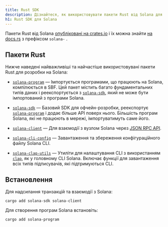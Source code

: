 ```yaml
---
title: Rust SDK
description: Дізнайтеся, як використовувати пакети Rust від Solana для розробки.
h1: Rust SDK для Solana
---
```


Пакети Rust від Solana
[опубліковані на crates.io](https://crates.io/search?q=solana-) і їх можна
знайти [на docs.rs](https://docs.rs/releases/search?query=solana-) з префіксом
`solana-` .

## Пакети Rust

Нижче наведені найважливіші та найчастіше використовувані пакети Rust для
розробки на Solana:

- [`solana-program`] &mdash; Імпортується програмами, що працюють на Solana,
  компілюється в SBF. Цей пакет містить багато фундаментальних типів даних і
  реекспортується з [`solana-sdk`], який не може бути імпортований з програми
  Solana.

- [`solana-sdk`] &mdash; Базовий SDK для офчейн-розробки, реекспортує
  [`solana-program`] і додає більше API поверх нього. Більшість програм Solana,
  які не працюють в мережі, імпортуватимуть саме його.

- [`solana-client`] &mdash; Для взаємодії з вузлом Solana через
  [JSON RPC API](/docs/rpc).

- [`solana-cli-config`] &mdash; Завантаження та збереження конфігураційного
  файлу Solana CLI.

- [`solana-clap-utils`] &mdash; Утиліти для налаштування CLI з використанням
  [`clap`], як у головному CLI Solana. Включає функції для завантаження всіх
  типів підписувачів, які підтримуються CLI.

[`solana-program`]: https://docs.rs/solana-program
[`solana-sdk`]: https://docs.rs/solana-sdk
[`solana-client`]: https://docs.rs/solana-client
[`solana-cli-config`]: https://docs.rs/solana-cli-config
[`solana-clap-utils`]: https://docs.rs/solana-clap-utils
[`clap`]: https://docs.rs/clap

## Встановлення

Для надсилання транзакцій та взаємодії з Solana:

```shell title="Terminal"
cargo add solana-sdk solana-client
```

Для створення програм Solana встановіть:

```shell title="Terminal"
cargo add solana-program
```